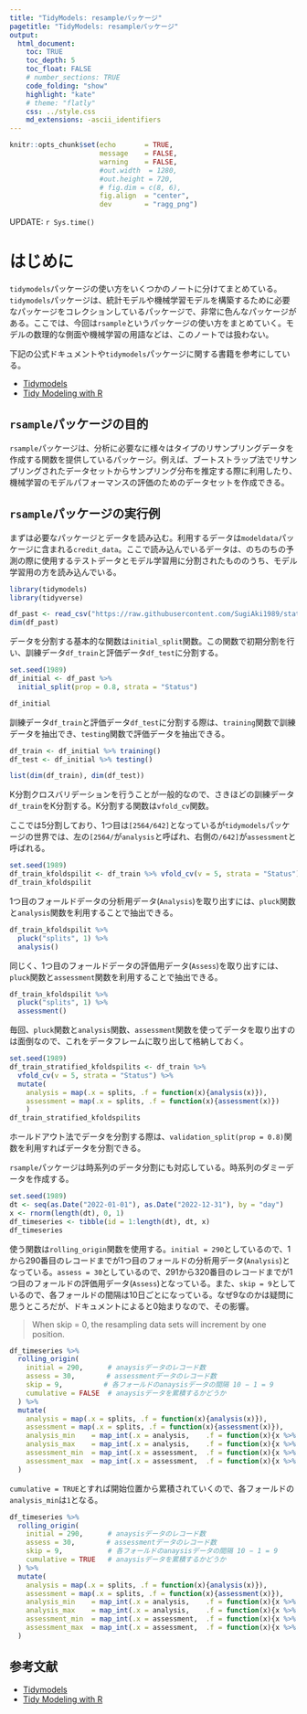```yaml
---
title: "TidyModels: resampleパッケージ"
pagetitle: "TidyModels: resampleパッケージ"
output:
  html_document:
    toc: TRUE
    toc_depth: 5
    toc_float: FALSE
    # number_sections: TRUE
    code_folding: "show"
    highlight: "kate"
    # theme: "flatly"
    css: ../style.css
    md_extensions: -ascii_identifiers
---
```


```r
knitr::opts_chunk$set(echo       = TRUE,
                      message    = FALSE,
                      warning    = FALSE,
                      #out.width  = 1280,
                      #out.height = 720,
                      # fig.dim = c(8, 6),
                      fig.align  = "center",
                      dev        = "ragg_png")
```

<div class="update-right">
UPDATE: `r Sys.time()`
</div>

# はじめに

`tidymodels`パッケージの使い方をいくつかのノートに分けてまとめている。`tidymodels`パッケージは、統計モデルや機械学習モデルを構築するために必要なパッケージをコレクションしているパッケージで、非常に色んなパッケージがある。ここでは、今回は`rsample`というパッケージの使い方をまとめていく。モデルの数理的な側面や機械学習の用語などは、このノートでは扱わない。

下記の公式ドキュメントや`tidymodels`パッケージに関する書籍を参考にしている。

- [Tidymodels](https://www.tidymodels.org/)
- [Tidy Modeling with R](https://www.tmwr.org/software-modeling.html)

## `rsample`パッケージの目的

`rsample`パッケージは、分析に必要なに様々はタイプのリサンプリングデータを作成する関数を提供しているパッケージ。例えば、ブートストラップ法でリサンプリングされたデータセットからサンプリング分布を推定する際に利用したり、機械学習のモデルパフォーマンスの評価のためのデータセットを作成できる。

## `rsample`パッケージの実行例

まずは必要なパッケージとデータを読み込む。利用するデータは`modeldata`パッケージに含まれる`credit_data`。ここで読み込んでいるデータは、のちのちの予測の際に使用するテストデータとモデル学習用に分割されたもののうち、モデル学習用の方を読み込んでいる。

```r
library(tidymodels)
library(tidyverse)

df_past <- read_csv("https://raw.githubusercontent.com/SugiAki1989/statistical_note/main/note_TidyModels00/df_past.csv")
dim(df_past)
```

データを分割する基本的な関数は`initial_split`関数。この関数で初期分割を行い、訓練データ`df_train`と評価データ`df_test`に分割する。

```r
set.seed(1989)
df_initial <- df_past %>% 
  initial_split(prop = 0.8, strata = "Status")

df_initial
```

訓練データ`df_train`と評価データ`df_test`に分割する際は、`training`関数で訓練データを抽出でき、`testing`関数で評価データを抽出できる。

```r
df_train <- df_initial %>% training()
df_test <- df_initial %>% testing()

list(dim(df_train), dim(df_test))
```

K分割クロスバリデーションを行うことが一般的なので、さきほどの訓練データ`df_train`をK分割する。K分割する関数は`vfold_cv`関数。

ここでは5分割しており、1つ目は`[2564/642]`となっているが`tidymodels`パッケージの世界では、左の`[2564/`が`analysis`と呼ばれ、右側の`/642]`が`assessment`と呼ばれる。

```r
set.seed(1989)
df_train_kfoldspilit <- df_train %>% vfold_cv(v = 5, strata = "Status")
df_train_kfoldspilit
```

1つ目のフォールドデータの分析用データ(`Analysis`)を取り出すには、`pluck`関数と`analysis`関数を利用することで抽出できる。

```r
df_train_kfoldspilit %>% 
  pluck("splits", 1) %>% 
  analysis()
```

同じく、1つ目のフォールドデータの評価用データ(`Assess`)を取り出すには、`pluck`関数と`assessment`関数を利用することで抽出できる。

```r
df_train_kfoldspilit %>% 
  pluck("splits", 1) %>% 
  assessment()
```

毎回、`pluck`関数と`analysis`関数、`assessment`関数を使ってデータを取り出すのは面倒なので、これをデータフレームに取り出して格納しておく。

```r
set.seed(1989)
df_train_stratified_kfoldspilits <- df_train %>% 
  vfold_cv(v = 5, strata = "Status") %>% 
  mutate(
    analysis = map(.x = splits, .f = function(x){analysis(x)}),
    assessment = map(.x = splits, .f = function(x){assessment(x)})
    )
df_train_stratified_kfoldspilits
```

ホールドアウト法でデータを分割する際は、`validation_split(prop = 0.8)`関数を利用すればデータを分割できる。

`rsample`パッケージは時系列のデータ分割にも対応している。時系列のダミーデータを作成する。

```r
set.seed(1989)
dt <- seq(as.Date("2022-01-01"), as.Date("2022-12-31"), by = "day")
x <- rnorm(length(dt), 0, 1)
df_timeseries <- tibble(id = 1:length(dt), dt, x)
df_timeseries
```

使う関数は`rolling_origin`関数を使用する。`initial = 290`としているので、1から290番目のレコードまでが1つ目のフォールドの分析用データ(`Analysis`)となっている。`assess = 30`としているので、291から320番目のレコードまでが1つ目のフォールドの評価用データ(`Assess`)となっている。また、`skip = 9`としているので、各フォールドの間隔は10日ごとになっている。なぜ9なのかは疑問に思うところだが、ドキュメントによると0始まりなので、その影響。

> When skip = 0, the resampling data sets will increment by one position.

```r
df_timeseries %>% 
  rolling_origin(
    initial = 290,      # anaysisデータのレコード数
    assess = 30, 　     # assessmentデータのレコード数
    skip = 9,          # 各フォールドのanaysisデータの間隔 10 − 1 = 9
    cumulative = FALSE  # anaysisデータを累積するかどうか
  ) %>% 
  mutate(
    analysis = map(.x = splits, .f = function(x){analysis(x)}),
    assessment = map(.x = splits, .f = function(x){assessment(x)}),
    analysis_min    = map_int(.x = analysis,    .f = function(x){x %>% summarise(min(id)) %>% pull()}),
    analysis_max    = map_int(.x = analysis,    .f = function(x){x %>% summarise(max(id)) %>% pull()}),
    assessment_min  = map_int(.x = assessment,  .f = function(x){x %>% summarise(min(id)) %>% pull()}),
    assessment_max  = map_int(.x = assessment,  .f = function(x){x %>% summarise(max(id)) %>% pull()})
  ) 
```

`cumulative = TRUE`とすれば開始位置から累積されていくので、各フォールドの`analysis_min`は`1`となる。

```r
df_timeseries %>% 
  rolling_origin(
    initial = 290,      # anaysisデータのレコード数
    assess = 30, 　     # assessmentデータのレコード数
    skip = 9,           # 各フォールドのanaysisデータの間隔 10 − 1 = 9
    cumulative = TRUE   # anaysisデータを累積するかどうか
  ) %>% 
  mutate(
    analysis = map(.x = splits, .f = function(x){analysis(x)}),
    assessment = map(.x = splits, .f = function(x){assessment(x)}),
    analysis_min    = map_int(.x = analysis,    .f = function(x){x %>% summarise(min(id)) %>% pull()}),
    analysis_max    = map_int(.x = analysis,    .f = function(x){x %>% summarise(max(id)) %>% pull()}),
    assessment_min  = map_int(.x = assessment,  .f = function(x){x %>% summarise(min(id)) %>% pull()}),
    assessment_max  = map_int(.x = assessment,  .f = function(x){x %>% summarise(max(id)) %>% pull()})
  )
```

## 参考文献

- [Tidymodels](https://www.tidymodels.org/)
- [Tidy Modeling with R](https://www.tmwr.org/software-modeling.html)


